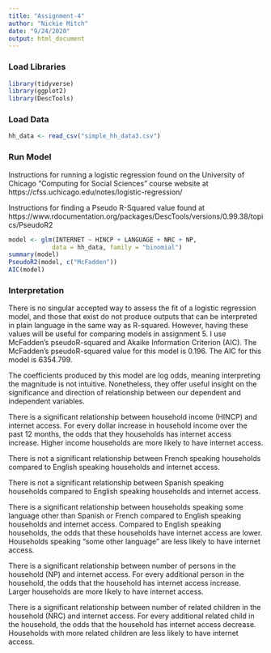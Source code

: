 ```yaml
---
title: "Assignment-4"
author: "Nickie Mitch"
date: "9/24/2020"
output: html_document
---
```


### Load Libraries
```r
library(tidyverse)
library(ggplot2)
library(DescTools)
```

### Load Data
```r
hh_data <- read_csv("simple_hh_data3.csv")
```

### Run Model 
Instructions for running a logistic regression found on the University of Chicago "Computing for Social Sciences" course website at https://cfss.uchicago.edu/notes/logistic-regression/

Instructions for finding a Pseudo R-Squared value found at https://www.rdocumentation.org/packages/DescTools/versions/0.99.38/topics/PseudoR2 
 
```r
model <- glm(INTERNET ~ HINCP + LANGUAGE + NRC + NP, 
            data = hh_data, family = "binomial")
summary(model)
PseudoR2(model, c("McFadden"))
AIC(model)
```
### Interpretation 

There is no singular accepted way to assess the fit of a logistic regression model, and those that exist do not produce outputs that can be interpreted in plain language in the same way as R-squared. However, having these values will be useful for comparing models in assignment 5. I use McFadden's pseudoR-squared and Akaike Information Criterion (AIC). The McFadden's pseudoR-squared value for this model is 0.196. The AIC for this model is 6354.799. 

The coefficients produced by this model are log odds, meaning interpreting the magnitude is not intuitive. Nonetheless, they offer useful insight on the significance and direction of relationship between our dependent and independent variables. 

There is a significant relationship between household income (HINCP) and internet access. For every dollar increase in household income over the past 12 months, the odds that they households has internet access increase. Higher income households are more likely to have internet access.

There is not a significant relationship between French speaking households compared to English speaking households and internet access. 

There is not a significant relationship between Spanish speaking households compared to English speaking households and internet access. 

There is a significant relationship between households speaking some language other than Spanish or French compared to English speaking households and internet access. Compared to English speaking households, the odds that these households have internet access are lower. Households speaking "some other language" are less likely to have internet access.

There is a significant relationship between number of persons in the household (NP) and internet access. For every additional person in the household, the odds that the household has internet access increase. Larger households are more likely to have internet access.

There is a significant relationship between number of related children in the household (NRC) and internet access. For every additional related child in the household, the odds that the household has internet access decrease. Households with more related children are less likely to have internet access.
